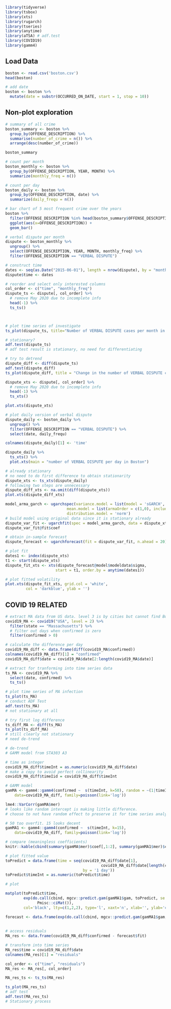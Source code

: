 ```r
library(tidyverse)
library(tsbox)
library(xts)
library(rugarch)
library(tseries)
library(anytime)
library(aTSA) # adf.test
library(COVID19)
library(gamm4)
```

## Load Data
```r
boston <- read.csv('boston.csv')
head(boston)

# add date
boston <- boston %>%
  mutate(date = substr(OCCURRED_ON_DATE, start = 1, stop = 10))

```

## Non-plot exploration
```r
# summary of all crime
boston_summary <- boston %>%
  group_by(OFFENSE_DESCRIPTION) %>%
  summarise(number_of_crime = n()) %>%
  arrange(desc(number_of_crime))

boston_summary

# count per month
boston_monthly <- boston %>%
  group_by(OFFENSE_DESCRIPTION, YEAR, MONTH) %>%
  summarize(monthly_freq = n())

# count per day
boston_daily <- boston %>%
  group_by(OFFENSE_DESCRIPTION, date) %>%
  summarize(daily_frequ = n())

```


```r
# bar chart of 5 most frequent crime over the years
boston %>%
  filter(OFFENSE_DESCRIPTION %in% head(boston_summary$OFFENSE_DESCRIPTION, 5)) %>%
  ggplot(aes(x=OFFENSE_DESCRIPTION)) +
  geom_bar()

# verbal dispute per month
dispute <- boston_monthly %>%
  ungroup() %>%
  select(OFFENSE_DESCRIPTION, YEAR, MONTH, monthly_freq) %>%
  filter(OFFENSE_DESCRIPTION == "VERBAL DISPUTE")

# construct time
dates <- seq(as.Date("2015-06-01"), length = nrow(dispute), by = "months")
dispute$time <- dates

# reorder and select only interested columns
col_order <- c("time", "monthly_freq")
dispute_ts <- dispute[, col_order] %>%
  # remove May 2020 due to incomplete info
  head(-1) %>%
  ts_ts() 



# plot time series of investigate
ts_plot(dispute_ts, title="Number of VERBAL DISPUTE cases per month in Boston")

# stationary?
adf.test(dispute_ts)
# adf test result is stationary, no need for differentiating

# try to detrend
dispute_diff <- diff(dispute_ts)
adf.test(dispute_diff)
ts_plot(dispute_diff, title = "Change in the number of VERBAL DISPUTE cases per month in Boston")

dispute_xts <- dispute[, col_order] %>%
  # remove May 2020 due to incomplete info
  head(-1) %>%
  ts_xts() 

plot.xts(dispute_xts)

# plot daily version of verbal dispute
dispute_daily <- boston_daily %>%
  ungroup() %>%
  filter(OFFENSE_DESCRIPTION == "VERBAL DISPUTE") %>%
  select(date, daily_frequ)

colnames(dispute_daily)[1] <- 'time'

dispute_daily %>%
  ts_xts() %>%
  plot.xts(main = "number of VERBAL DISPUTE per day in Boston")
```

```r

# already stationary
# no need to do first difference to obtain stationarity
dispute_xts <- ts_xts(dispute_daily)
# following two steps are unnecessary
dispute_diff_xts <- na.omit(diff(dispute_xts))
plot.xts(dispute_diff_xts)

model_arma_garch <- ugarchspec(variance.model = list(model = 'sGARCH', garchOrder = c(1,1)),
                           mean.model = list(armaOrder = c(1,0), include.mean = TRUE),
                           distribution.model = 'norm')
# build model using original data since it is stationary already
dispute_var_fit <- ugarchfit(spec = model_arma_garch, data = dispute_xts)
dispute_var_fit@fit$coef

# obtain in-sample forecast
dispute_forecast <- ugarchforecast(fit = dispute_var_fit, n.ahead = 20)

# plot fit
dates1 <- index(dispute_xts)
t1 <- start(dispute_xts)
dispute_fit_xts <- xts(dispute_forecast@model$modeldata$sigma, 
                      start = t1, order.by = anytime(dates1))

# plot fitted volatility
plot.xts(dispute_fit_xts, grid.col = 'white',
         col = 'darkblue', ylab = '')
```

## COVID 19 RELATED
```r
# extract MA data from US data. level 3 is by cities but cannot find Boston.
covid19_MA <- covid19("USA", level = 2) %>%
  filter(state == "Massachusetts") %>%
  # filter out days when confirmed is zero
  filter(confirmed > 0)

# calculate the difference per day
covid19_MA_diff <- data.frame(diff(covid19_MA$confirmed))
colnames(covid19_MA_diff)[1] = "confirmed"
covid19_MA_diff$date = covid19_MA$date[2:length(covid19_MA$date)]

# extract for tranforming into time series data
ts_MA <- covid19_MA %>%
  select(date, confirmed) %>%
  ts_ts()

# plot time series of MA infection
ts_plot(ts_MA)
# conduct ADF Test
adf.test(ts_MA)
# not stationary at all

# try first log difference
ts_diff_MA <- diff(ts_MA)
ts_plot(ts_diff_MA)
# still clearly not stationary
# need de-trend

# de-trend 
# GAMM model from STA303 A3

# time as integer
covid19_MA_diff$timeInt = as.numeric(covid19_MA_diff$date)
# make a copy to avoid perfect collinearity
covid19_MA_diff$timeIid = covid19_MA_diff$timeInt

# GAMM model
gamMA <- gamm4::gamm4(confirmed ~  s(timeInt, k=50), random = ~(1|timeIid), 
	data=covid19_MA_diff, family=poisson(link='log'))

lme4::VarCorr(gamMA$mer)
# looks like random intercept is making little difference.
# choose to not have random effect to preserve it for time series analysis

# 50 too overfit. 15 looks decent
gamMA1 <- gamm4::gamm4(confirmed ~  s(timeInt, k=15),  
	data=covid19_MA_diff, family=poisson(link='log'))

# compare (meaningless coefficients)
knitr::kable(cbind(summary(gamMA$mer)$coef[,1:2], summary(gamMA1$mer)$coef[,1:2]), digits = 3)

# plot fitted value
toPredict = data.frame(time = seq(covid19_MA_diff$date[1], 
                                          covid19_MA_diff$date[length(covid19_MA_diff$date)],
                                  by = '1 day'))
toPredict$timeInt = as.numeric(toPredict$time)

# plot

matplot(toPredict$time, 
        exp(do.call(cbind, mgcv::predict.gam(gamMA1$gam, toPredict, se.fit=TRUE)) %*% 
              Pmisc::ciMat()), 
        col='black', lty=c(1,2,2), type='l', xaxt='n', xlab='', ylab='count', ylim = c(0.5, 5000), xlim = as.Date(c(covid19_MA$date[1], covid19_MA$date[length(covid19_MA$date)])))

forecast <- data.frame(exp(do.call(cbind, mgcv::predict.gam(gamMA1$gam, toPredict, se.fit=TRUE))))
                        
                        
# access residuals
MA_res <- data.frame(covid19_MA_diff$confirmed - forecast$fit)

# transform into time series
MA_res$time = covid19_MA_diff$date
colnames(MA_res)[1] = "residuals"

col_order <- c("time", "residuals")
MA_res <- MA_res[, col_order]

MA_res_ts <- ts_ts(MA_res)

ts_plot(MA_res_ts)
# adf test
adf.test(MA_res_ts)
# Stationary process
```

